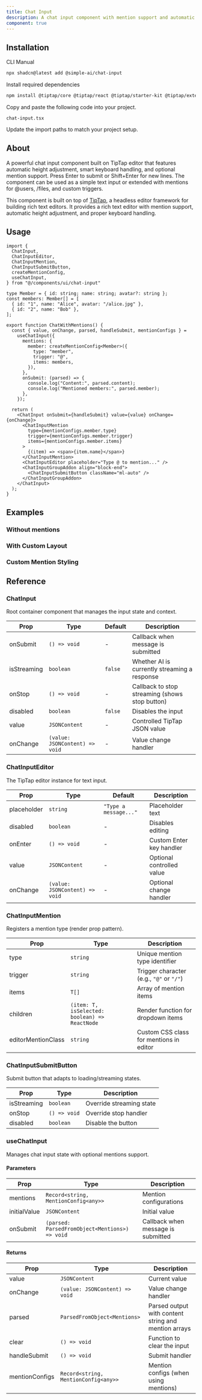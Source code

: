 ```yaml
---
title: Chat Input
description: A chat input component with mention support and automatic height adjustment.
component: true
---
```


<ComponentPreview name="chat-input-demo-mentions" description="A basic chat input component." />

## Installation

<CodeTabs>

<TabsList>
  <TabsTrigger value="cli">CLI</TabsTrigger>
  <TabsTrigger value="manual">Manual</TabsTrigger>
</TabsList>
<TabsContent value="cli">

```bash
npx shadcn@latest add @simple-ai/chat-input
```

</TabsContent>

<TabsContent value="manual">

<Steps>

<Step>Install required dependencies</Step>

```bash
npm install @tiptap/core @tiptap/react @tiptap/starter-kit @tiptap/extension-mention @tiptap/extension-placeholder @tiptap/suggestion tippy.js
```

<Step>Copy and paste the following code into your project.</Step>

`chat-input.tsx`

<ComponentSource name="chat-input" />

<Step>Update the import paths to match your project setup.</Step>

</Steps>

</TabsContent>

</CodeTabs>


## About

A powerful chat input component built on TipTap editor that features automatic height adjustment, smart keyboard handling, and optional mention support. Press Enter to submit or Shift+Enter for new lines. The component can be used as a simple text input or extended with mentions for @users, /files, and custom triggers.

This component is built on top of [TipTap](https://tiptap.dev/), a headless editor framework for building rich text editors. It provides a rich text editor with mention support, automatic height adjustment, and proper keyboard handling.

## Usage

```tsx
import {
  ChatInput,
  ChatInputEditor,
  ChatInputMention,
  ChatInputSubmitButton,
  createMentionConfig,
  useChatInput,
} from "@/components/ui/chat-input"

type Member = { id: string; name: string; avatar?: string };
const members: Member[] = [
  { id: "1", name: "Alice", avatar: "/alice.jpg" },
  { id: "2", name: "Bob" },
];

export function ChatWithMentions() {
  const { value, onChange, parsed, handleSubmit, mentionConfigs } =
    useChatInput({
      mentions: {
        member: createMentionConfig<Member>({
          type: "member",
          trigger: "@",
          items: members,
        }),
      },
      onSubmit: (parsed) => {
        console.log("Content:", parsed.content);
        console.log("Mentioned members:", parsed.member);
      },
    });

  return (
    <ChatInput onSubmit={handleSubmit} value={value} onChange={onChange}>
      <ChatInputMention
        type={mentionConfigs.member.type}
        trigger={mentionConfigs.member.trigger}
        items={mentionConfigs.member.items}
      >
        {(item) => <span>{item.name}</span>}
      </ChatInputMention>
      <ChatInputEditor placeholder="Type @ to mention..." />
      <ChatInputGroupAddon align="block-end">
        <ChatInputSubmitButton className="ml-auto" />
      </ChatInputGroupAddon>
    </ChatInput>
  );
}
```

## Examples

### Without mentions

<ComponentPreview name="chat-input-demo-simple" />

### With Custom Layout

<ComponentPreview name="chat-input-with-addons" />

### Custom Mention Styling

## Reference

### ChatInput

Root container component that manages the input state and context.

| Prop | Type | Default | Description |
|------|------|---------|-------------|
| onSubmit | `() => void` | - | Callback when message is submitted |
| isStreaming | `boolean` | `false` | Whether AI is currently streaming a response |
| onStop | `() => void` | - | Callback to stop streaming (shows stop button) |
| disabled | `boolean` | `false` | Disables the input |
| value | `JSONContent` | - | Controlled TipTap JSON value |
| onChange | `(value: JSONContent) => void` | - | Value change handler |

### ChatInputEditor

The TipTap editor instance for text input.

| Prop | Type | Default | Description |
|------|------|---------|-------------|
| placeholder | `string` | `"Type a message..."` | Placeholder text |
| disabled | `boolean` | - | Disables editing |
| onEnter | `() => void` | - | Custom Enter key handler |
| value | `JSONContent` | - | Optional controlled value |
| onChange | `(value: JSONContent) => void` | - | Optional change handler |

### ChatInputMention

Registers a mention type (render prop pattern).

| Prop | Type | Description |
|------|------|-------------|
| type | `string` | Unique mention type identifier |
| trigger | `string` | Trigger character (e.g., `"@"` or `"/"`) |
| items | `T[]` | Array of mention items |
| children | `(item: T, isSelected: boolean) => ReactNode` | Render function for dropdown items |
| editorMentionClass | `string` | Custom CSS class for mentions in editor |

### ChatInputSubmitButton

Submit button that adapts to loading/streaming states.

| Prop | Type | Description |
|------|------|-------------|
| isStreaming | `boolean` | Override streaming state |
| onStop | `() => void` | Override stop handler |
| disabled | `boolean` | Disable the button |

### useChatInput

Manages chat input state with optional mentions support.

#### Parameters

| Prop | Type | Description |
|------|------|-------------|
| mentions | `Record<string, MentionConfig<any>>` | Mention configurations |
| initialValue | `JSONContent` | Initial value |
| onSubmit | `(parsed: ParsedFromObject<Mentions>) => void` | Callback when message is submitted |

#### Returns

| Prop | Type | Description |
|------|------|-------------|
| value | `JSONContent` | Current value |
| onChange | `(value: JSONContent) => void` | Value change handler |
| parsed | `ParsedFromObject<Mentions>` | Parsed output with content string and mention arrays |
| clear | `() => void` | Function to clear the input |
| handleSubmit | `() => void` | Submit handler |
| mentionConfigs | `Record<string, MentionConfig<any>>` | Mention configs (when using mentions) |
